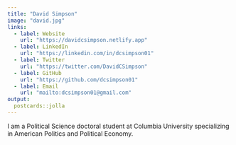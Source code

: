 ```yaml
---
title: "David Simpson"
image: "david.jpg"
links:
  - label: Website
    url: "https://davidcsimpson.netlify.app"
  - label: LinkedIn
    url: "https://linkedin.com/in/dcsimpson01"
  - label: Twitter
    url: "https://twitter.com/DavidCSimpson"
  - label: GitHub
    url: "https://github.com/dcsimpson01"
  - label: Email
    url: "mailto:dcsimpson01@gmail.com"
output:
  postcards::jolla
---
```

 

I am a Political Science doctoral student at Columbia University specializing in American Politics and Political Economy.
